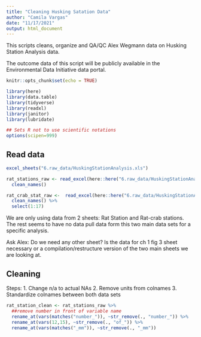 ```yaml
---
title: "Cleaning Husking Satation Data"
author: "Camila Vargas"
date: "11/17/2021"
output: html_document
---
```


This scripts cleans, organize and QA/QC Alex Wegmann data on Husking Station Analysis data.

The outcome data of this script will be publicly available in the Environmental Data Initiative data portal.


```r
knitr::opts_chunk$set(echo = TRUE)

library(here)
library(data.table)
library(tidyverse)
library(readxl)
library(janitor)
library(lubridate)

## Sets R not to use scientific notations
options(scipen=999) 

```


## Read data
```r
excel_sheets("6.raw_data/HuskingStationAnalysis.xls")

rat_stations_raw <- read_excel(here::here("6.raw_data/HuskingStationAnalysis.xls"), sheet = "Rat_stations") %>%
  clean_names()

rat_crab_stat_raw <-  read_excel(here::here("6.raw_data/HuskingStationAnalysis.xls"), sheet = "Rat-crab stations") %>%
  clean_names() %>% 
  select(1:17)

```


We are only using data from 2 sheets: Rat Station and Rat-crab stations. The rest seems to have no data pull data form this two main data sets for a specific analysis.

Ask Alex: Do we need any other sheet? Is the data for ch 1 fig 3 sheet necessary or a compilation/restructure version of the two main sheets we are looking at.

## Cleaning
Steps:
1. Change n/a to actual NAs
2. Remove units from colnames
3. Standardize colnames between both data sets


```r

rat_station_clean <- rat_stations_raw %>% 
  ##remove number in front of variable name
  rename_at(vars(matches("number_")), ~str_remove(., "number_")) %>%
  rename_at(vars(12,15), ~str_remove(., "of_")) %>% 
  rename_at(vars(matches("_mm")), ~str_remove(., "_mm"))

```



